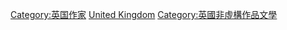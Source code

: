 {{Portal|英國|文學|人物}}
{{Commons category|Non-fiction writers from the United Kingdom}}
[[Category:英国作家|Category:英国作家]]
[[Category:各國非虛構作品作家|United Kingdom]]
[[Category:英國非虛構作品文學|Category:英國非虛構作品文學]]